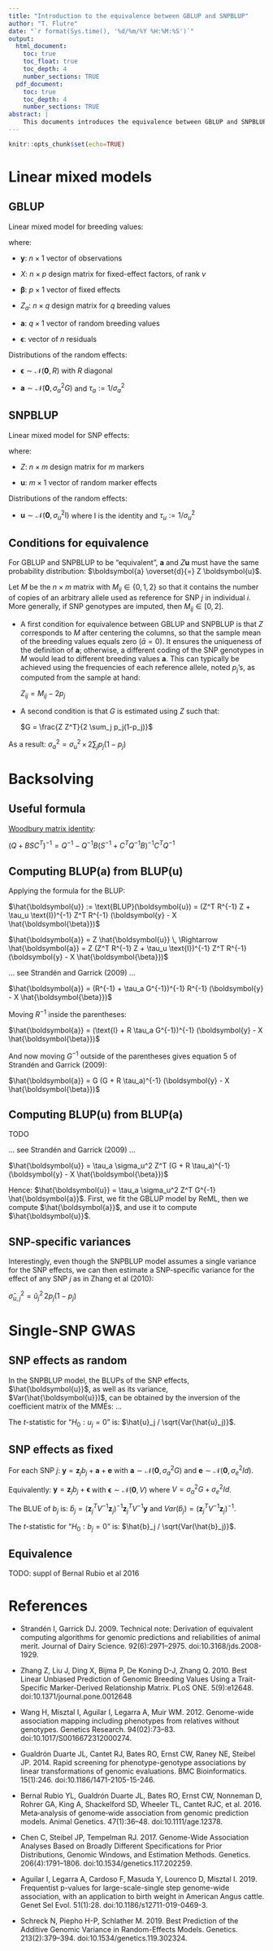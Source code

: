```yaml
---
title: "Introduction to the equivalence between GBLUP and SNPBLUP"
author: "T. Flutre"
date: "`r format(Sys.time(), '%d/%m/%Y %H:%M:%S')`"
output:
  html_document:
    toc: true
    toc_float: true
    toc_depth: 4
    number_sections: TRUE
  pdf_document:
    toc: true
    toc_depth: 4
    number_sections: TRUE
abstract: |
    This documents introduces the equivalence between GBLUP and SNPBLUP, and its consequence for backsolving SNP effects from GBLUP, as used in GWAS.
---
```


```r
knitr::opts_chunk$set(echo=TRUE)
```


# Linear mixed models

## GBLUP

Linear mixed model for breeding values:

\begin{align}
\boldsymbol{y} = X \boldsymbol{\beta} + Z_a \boldsymbol{a} + \boldsymbol{\epsilon}
\end{align}

where:

* $\boldsymbol{y}$: $n \times 1$ vector of observations

* $X$: $n \times p$ design matrix for fixed-effect factors, of rank $\nu$

* $\boldsymbol{\beta}$: $p \times 1$ vector of fixed effects

* $Z_a$: $n \times q$ design matrix for $q$ breeding values

* $\boldsymbol{a}$: $q \times 1$ vector of random breeding values

* $\boldsymbol{\epsilon}$: vector of $n$ residuals

Distributions of the random effects:

* $\boldsymbol{\epsilon} \sim \mathcal{N}(\boldsymbol{0}, R)$ with $R$ diagonal

* $\boldsymbol{a} \sim \mathcal{N}(\boldsymbol{0}, \sigma_a^2 G)$ and $\tau_a := 1 / \sigma_a^2$

## SNPBLUP

Linear mixed model for SNP effects:

\begin{align}
\boldsymbol{y} = X \boldsymbol{\beta} + Z_a Z \boldsymbol{u} + \boldsymbol{\epsilon}
\end{align}

where:

* $Z$: $n \times m$ design matrix for $m$ markers

* $\boldsymbol{u}$: $m \times 1$ vector of random marker effects

Distributions of the random effects:

* $\boldsymbol{u} \sim \mathcal{N}(\boldsymbol{0}, \sigma_u^2 \text{I})$ where $\text{I}$ is the identity and $\tau_u := 1 / \sigma_u^2$

## Conditions for equivalence

For GBLUP and SNPBLUP to be "equivalent", $\boldsymbol{a}$ and $Z \boldsymbol{u}$ must have the same probability distribution: $\boldsymbol{a} \overset{d}{=} Z \boldsymbol{u}$.

Let $M$ be the $n \times m$ matrix with $M_{ij} \in \{0,1,2\}$ so that it contains the number of copies of an arbitrary allele used as reference for SNP $j$ in individual $i$.
More generally, if SNP genotypes are imputed, then $M_{ij} \in [0,2]$.

* A first condition for equivalence between GBLUP and SNPBLUP is that $Z$ corresponds to $M$ after centering the columns, so that the sample mean of the breeding values equals zero ($\bar{a} = 0$).
It ensures the uniqueness of the definition of $\boldsymbol{a}$; otherwise, a different coding of the SNP genotypes in $M$ would lead to different breeding values $\boldsymbol{a}$.
This can typically be achieved using the frequencies of each reference allele, noted $p_j$'s, as computed from the sample at hand:

    $Z_{ij} = M_{ij} - 2 p_j$

* A second condition is that $G$ is estimated using $Z$ such that:

    $G = \frac{Z Z^T}{2 \sum_j p_j(1-p_j)}$

As a result: $\sigma_a^2 = \sigma_u^2 \, \times \, 2 \sum_j p_j(1-p_j)$



# Backsolving

## Useful formula

[Woodbury matrix identity](https://en.wikipedia.org/wiki/Woodbury_matrix_identity):

$(Q + B S C^T)^{-1} = Q^{-1} - Q^{-1} B (S^{-1} + C^T Q^{-1} B)^{-1} C^T Q^{-1}$

## Computing BLUP(a) from BLUP(u)

Applying the formula for the BLUP:

$\hat{\boldsymbol{u}} := \text{BLUP}(\boldsymbol{u}) = (Z^T R^{-1} Z + \tau_u \text{I})^{-1} Z^T R^{-1} (\boldsymbol{y} - X \hat{\boldsymbol{\beta}})$

$\hat{\boldsymbol{a}} = Z \hat{\boldsymbol{u}} \, \Rightarrow \hat{\boldsymbol{a}} = Z (Z^T R^{-1} Z + \tau_u \text{I})^{-1} Z^T R^{-1} (\boldsymbol{y} - X \hat{\boldsymbol{\beta}})$

... see Strandén and Garrick (2009) ...

$\hat{\boldsymbol{a}} = (R^{-1} + \tau_a G^{-1})^{-1} R^{-1} (\boldsymbol{y} - X \hat{\boldsymbol{\beta}})$

Moving $R^{-1}$ inside the parentheses:

$\hat{\boldsymbol{a}} = (\text{I} + R \tau_a G^{-1})^{-1} (\boldsymbol{y} - X \hat{\boldsymbol{\beta}})$

And now moving $G^{-1}$ outside of the parentheses gives equation 5 of Strandén and Garrick (2009):

$\hat{\boldsymbol{a}} = G (G + R \tau_a)^{-1} (\boldsymbol{y} - X \hat{\boldsymbol{\beta}})$

## Computing BLUP(u) from BLUP(a)

TODO

... see Strandén and Garrick (2009) ...

$\hat{\boldsymbol{u}} = \tau_a \sigma_u^2 Z^T (G + R \tau_a)^{-1} (\boldsymbol{y} - X \hat{\boldsymbol{\beta}})$

Hence: $\hat{\boldsymbol{u}} = \tau_a \sigma_u^2 Z^T G^{-1} \hat{\boldsymbol{a}}$.
First, we fit the GBLUP model by ReML, then we compute $\hat{\boldsymbol{a}}$, and use it to compute $\hat{\boldsymbol{u}}$.

## SNP-specific variances

Interestingly, even though the SNPBLUP model assumes a single variance for the SNP effects, we can then estimate a SNP-specific variance for the effect of any SNP $j$ as in Zhang et al (2010):

$\hat{\sigma}_{u,j}^2 = \hat{u}_j^2 \, 2 p_j (1 - p_j)$

<!-- The $t$-statistic for "$H_0: u_j = 0$" is: $\hat{u}_j / \hat{\sigma}_{u,j}^2$. -->



# Single-SNP GWAS

## SNP effects as random

In the SNPBLUP model, the BLUPs of the SNP effects, $\hat{\boldsymbol{u}}$,  as well as its variance, $Var(\hat{\boldsymbol{u}})$, can be obtained by the inversion of the coefficient matrix of the MMEs: ...

The $t$-statistic for "$H_0: u_j = 0$" is: $\hat{u}_j / \sqrt{Var(\hat{u}_j)}$.

## SNP effects as fixed

For each SNP $j$: $\boldsymbol{y} = \boldsymbol{z}_j b_j + \boldsymbol{a} + \boldsymbol{e}$ with $\boldsymbol{a} \sim \mathcal{N}(\boldsymbol{0}, \sigma_a^2 G)$ and $\boldsymbol{e} \sim \mathcal{N}(\boldsymbol{0}, \sigma_e^2 Id)$.

Equivalently: $\boldsymbol{y} = \boldsymbol{z}_j b_j + \boldsymbol{\epsilon}$ with $\boldsymbol{\epsilon} \sim \mathcal{N}(\boldsymbol{0}, V)$ where $V = \sigma_a^2 G + \sigma_e^2 Id$.

The BLUE of $b_j$ is: $\hat{b}_j = (\boldsymbol{z}_j^T V^{-1} \boldsymbol{z}_j)^{-1} \boldsymbol{z}_j^T V^{-1} \boldsymbol{y}$ and $Var(\hat{b}_j) = (\boldsymbol{z}_j^T V^{-1} \boldsymbol{z}_j)^{-1}$.

The $t$-statistic for "$H_0: b_j = 0$" is: $\hat{b}_j / \sqrt{Var(\hat{b}_j)}$.

## Equivalence

TODO: suppl of Bernal Rubio et al 2016



# References

- Strandén I, Garrick DJ. 2009. Technical note: Derivation of equivalent computing algorithms for genomic predictions and reliabilities of animal merit. Journal of Dairy Science. 92(6):2971–2975. doi:10.3168/jds.2008-1929.

- Zhang Z, Liu J, Ding X, Bijma P, De Koning D-J, Zhang Q. 2010. Best Linear Unbiased Prediction of Genomic Breeding Values Using a Trait-Specific Marker-Derived Relationship Matrix. PLoS ONE. 5(9):e12648. doi:10.1371/journal.pone.0012648

- Wang H, Misztal I, Aguilar I, Legarra A, Muir WM. 2012. Genome-wide association mapping including phenotypes from relatives without genotypes. Genetics Research. 94(02):73–83. doi:10.1017/S0016672312000274.

- Gualdrón Duarte JL, Cantet RJ, Bates RO, Ernst CW, Raney NE, Steibel JP. 2014. Rapid screening for phenotype-genotype associations by linear transformations of genomic evaluations. BMC Bioinformatics. 15(1):246. doi:10.1186/1471-2105-15-246.

- Bernal Rubio YL, Gualdrón Duarte JL, Bates RO, Ernst CW, Nonneman D, Rohrer GA, King A, Shackelford SD, Wheeler TL, Cantet RJC, et al. 2016. Meta‐analysis of genome‐wide association from genomic prediction models. Animal Genetics. 47(1):36–48. doi:10.1111/age.12378.

- Chen C, Steibel JP, Tempelman RJ. 2017. Genome-Wide Association Analyses Based on Broadly Different Specifications for Prior Distributions, Genomic Windows, and Estimation Methods. Genetics. 206(4):1791–1806. doi:10.1534/genetics.117.202259.

- Aguilar I, Legarra A, Cardoso F, Masuda Y, Lourenco D, Misztal I. 2019. Frequentist p-values for large-scale-single step genome-wide association, with an application to birth weight in American Angus cattle. Genet Sel Evol. 51(1):28. doi:10.1186/s12711-019-0469-3.

- Schreck N, Piepho H-P, Schlather M. 2019. Best Prediction of the Additive Genomic Variance in Random-Effects Models. Genetics. 213(2):379–394. doi:10.1534/genetics.119.302324.
